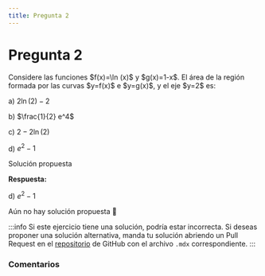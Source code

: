 ```yaml
---
title: Pregunta 2
---
```



# Pregunta 2

<div className="exercise">
Considere las funciones $f(x)=\ln (x)$ y $g(x)=1-x$. El área de la región formada por las curvas $y=f(x)$ e $y=g(x)$, y el eje $y=2$ es:

a) $2 \ln (2)-2$

b) $\frac{1}{2} e^4$

c) $2-2 \ln (2)$

d) $e^2-1$
</div>

<MDXDetails>
<summary>Solución propuesta</summary>

<div className="exercise">

**Respuesta:**

d) $e^2-1$

Aún no hay solución propuesta 🥲
</div>

:::info
Si este ejercicio tiene una solución, podría estar incorrecta. Si deseas proponer una solución alternativa, manda tu solución abriendo
un Pull Request en el [repositorio](https://github.com/crow-rojas/apuntes-fundamentals/pulls) de GitHub con el archivo
`.mdx` correspondiente.
:::

</MDXDetails>

### Comentarios

<Disqus
  url="https://crow-rojas.github.io/apuntes-fundamentals/docs/mathematics/calculus-1-2-3/exercises/2018-1/p02"
  identifier="docs/mathematics/calculus-1-2-3/exercises/2018-1/p02"
  title="2018-1 Cálculo I, II y III - Pregunta 02"
/>
